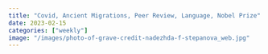 ```yaml
---
title: "Covid, Ancient Migrations, Peer Review, Language, Nobel Prize"
date: 2023-02-15
categories: ["weekly"]
image: "/images/photo-of-grave-credit-nadezhda-f-stepanova_web.jpg"
---
```

